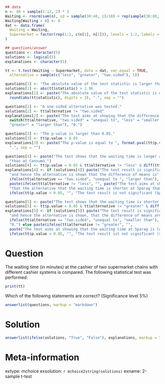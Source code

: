 ```{r data generation, echo = FALSE, results = "hide"}
## data
n <- 40 + sample(1:12, 2) * 3
Waiting <- rnorm(sum(n), sd = sample(30:40, 1)/10) + rep(sample(30:80, 2)/10, n)
Waiting[Waiting < 0] <- 0
dat <- data.frame(
  Waiting = Waiting,
  Supermarket = factor(rep(1:2, c(n[1], n[2])), levels = 1:2, labels = c("Sparag", "Consumo"))
)

## questions/answer
questions <- character(5)
solutions <- logical(5)
explanations <- character(5)

tt <- t.test(Waiting ~ Supermarket, data = dat, var.equal = TRUE,
  alternative = sample(c("less", "greater", "two.sided"), 1))

questions[1] <- "The absolute value of the test statistic is larger than 1.96."
solutions[1] <- abs(tt$statistic) > 1.96
explanations[1] <- paste("The absolute value of the test statistic is equal to ", 
  round(abs(tt$statistic), digits = 3), ".", sep = "")

questions[2] <- "A one-sided alternative was tested."
solutions[2] <- tt$alternative != "two.sided"
explanations[2] <- paste("The test aims at showing that the difference of means is ",
  switch(tt$alternative, "two.sided" = "unequal to", "less" = "smaller than", 
  "greater" = "larger than"), "0.")

questions[3] <- "The p-value is larger than 0.05."
solutions[3] <- tt$p.value > 0.05
explanations[3] <- paste("The p-value is equal to ", format.pval(tt$p.value, digits = 3),
  ".", sep = "")

questions[4] <- paste("The test shows that the waiting time is longer at Sparag ",
  "than at Consumo.")
solutions[4] <- tt$p.value < 0.05 & tt$alternative != "less" & diff(tt$estimate) < 0
explanations[4] <- if (solutions[4]) paste("The test result is significant ($p < 0.05$)",
  "and hence the alternative is shown that the difference of means is",
  ifelse(tt$alternative == "two.sided", "unequal to ", "larger than"), "0.") else 
  paste(ifelse(tt$alternative != "less", "", paste("The test aims at showing",
  "that the alternative that the waiting time is shorter at Sparag than at Consumo.")),
  ifelse(tt$p.value < 0.05, "", "The test result is not significant ($p \\ge 0.05$)."))

questions[5] <- paste("The test shows that the waiting time is shorter at Sparag than at Consumo.")
solutions[5] <- tt$p.value < 0.05 & tt$alternative != "greater" & diff(tt$estimate) > 0
explanations[5] <- if (solutions[5]) paste("The test result is significant ($p < 0.05$)",
  "and hence the alternative is shown, that the difference of means are",
  ifelse(tt$alternative == "two.sided", "unequal to", "smaller than"),
  "0.") else paste(ifelse(tt$alternative != "greater", "", 
  paste("The test aims at showing that the waiting time at Sparag is longer than at Consumo.")),
  ifelse(tt$p.value < 0.05, "", "The test result ist not significant ($p \\ge 0.05$)."))
```

Question
========

The waiting time (in minutes) at the cashier of two supermarket
chains with different cashier systems is compared. The following
statistical test was performed:

```{r test output, echo = FALSE, comment = NA}
print(tt)
```

Which of the following statements are correct? (Significance level 5%)

```{r questionlist, echo = FALSE, results = "asis"}
answerlist(questions, markup = "markdown")
```

Solution
========

```{r solutionlist, echo = FALSE, results = "asis"}
answerlist(ifelse(solutions, "True", "False"), explanations, markup = "markdown")
```

Meta-information
================
extype: mchoice
exsolution: `r mchoice2string(solutions)`
exname: 2-sample t-test
